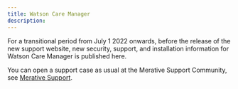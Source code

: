 ```yaml
---
title: Watson Care Manager
description: 
---
```


For a transitional period from July 1 2022 onwards, before the release of the new support website, new security, support, and installation information for Watson Care Manager is published here.

You can open a support case as usual at the Merative Support Community, see [Merative Support](https://www.merative.com/support/social-program-management-support-details).
